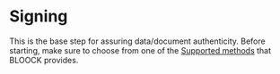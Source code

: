 
# Signing

This is the base step for assuring data/document authenticity. Before starting, make sure to choose from one of the [Supported methods](../supported-algorithms.mdx) that BLOOCK provides.


<SdkCodeBlock
  js={SignJs}
  py={SignPy}
  java={SignJava}
  php={SignPhp}
  go={SignGo}
/>
